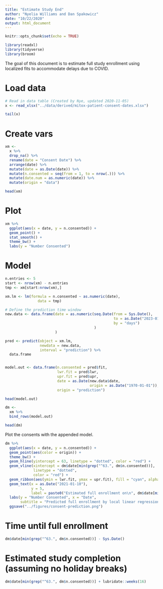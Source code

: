 ```yaml
---
title: "Estimate Study End"
author: "Nyelia Williams and Dan Spakowicz"
date: "10/22/2020"
output: html_document
---
```


```r
knitr::opts_chunk$set(echo = TRUE)

library(readxl)
library(tidyverse)
library(broom)
```

The goal of this document is to estimate full study enrollment using localized fits to accommodate delays due to COVID.

# Load data

```r
# Read in data table (Created by Nye, updated 2020-11-05)
x <- read_xlsx("../data/derived/mitox-patient-consent-dates.xlsx")

tail(x)
```

# Create vars

```r
xm <- 
  x %>%
  drop_na() %>%
  rename(date = "Consent Date") %>%
  arrange(date) %>%
  mutate(date = as.Date(date)) %>%
  mutate(n.consented = seq(from = 1, to = nrow(.))) %>%
  mutate(date.num = as.numeric(date)) %>%
  mutate(origin = "data")

head(xm)
```

# Plot

```r
xm %>%
  ggplot(aes(x = date, y = n.consented)) +
  geom_point() +
  stat_smooth() +
  theme_bw() +
  labs(y = "Number Consented")
```

# Model

```r
n.entries <- 5
start <- nrow(xm) - n.entries
tmp <- xm[start:nrow(xm),]

xm.lm <- lm(formula = n.consented ~ as.numeric(date),
               data = tmp)

# Define the prediction time window
new.data <- data.frame(date = as.numeric(seq.Date(from = Sys.Date(),
                                                  to = as.Date("2023-01-01"), 
                                                  by = "days")
                                         )
                       )

pred <- predict(object = xm.lm, 
                newdata = new.data,
                interval = "prediction") %>%
  data.frame


model.out <- data.frame(n.consented = pred$fit,
                        lwr.fit = pred$lwr,
                        upr.fit = pred$upr,
                        date = as.Date(new.data$date, 
                                       origin = as.Date("1970-01-01")),
                        origin = "prediction")

head(model.out)
```

```r
dm <- 
  xm %>%
  bind_rows(model.out)

head(dm)
```

Plot the consents with the appended model.

```r
dm %>%
  ggplot(aes(x = date, y = n.consented)) +
  geom_point(aes(color = origin)) +
  theme_bw() +
  geom_hline(yintercept = 63, linetype = "dotted", color = "red") +
  geom_vline(xintercept = dm$date[min(grep("^63.", dm$n.consented))],
             linetype = "dotted",
             color = "red") +
  geom_ribbon(aes(ymin = lwr.fit, ymax = upr.fit), fill = "cyan", alpha = 0.3) +
  geom_text(x = as.Date("2021-01-10"),
            y = 5,
            label = paste0("Estimated full enrollment on\n", dm$date[min(grep("^63.", dm$n.consented))])) +
  labs(y = "Number Consented", x = "Date",
       subtitle = "Predicted full enrollment by local linear regression") +
  ggsave("../figures/consent-prediction.png")
```

# Time until full enrollment

```r
dm$date[min(grep("^63.", dm$n.consented))] - Sys.Date()
```

# Estimated study completion (assuming no holiday breaks)

```r
dm$date[min(grep("^63.", dm$n.consented))] + lubridate::weeks(16)
```
